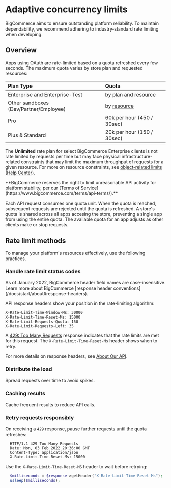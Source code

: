 # Adaptive concurrency limits

BigCommerce aims to ensure outstanding platform reliability. To maintain dependability, we recommend adhering to industry-standard rate limiting when developing.

## Overview

Apps using OAuth are rate-limited based on a quota refreshed every few seconds. The maximum quota varies by store plan and requested resources:

| Plan Type| Quota |
|:------------------|:-------|
| Enterprise and Enterprise-Test | by plan and [resource](https://support.bigcommerce.com/s/article/Platform-Limits#storelimits) | 
| Other sandboxes (Dev/Partner/Employee) | by [resource](https://support.bigcommerce.com/s/article/Platform-Limits#storelimits) | 
| Pro | 60k per hour (450 / 30sec) |
| Plus & Standard | 20k per hour (150 / 30sec) | 

  The **Unlimited** rate plan for select BigCommerce Enterprise clients is not rate limited by requests per time but may face physical infrastructure-related constraints that may limit the maximum throughput of requests for a given resource. For more on resource constraints, see [object-related limits (Help Center)](https://support.bigcommerce.com/s/article/Platform-Limits#storelimits).

<Callout type="warning">
  **BigCommerce reserves the right to limit unreasonable API activity for platform stability, per our [Terms of Service](https://www.bigcommerce.com/terms/api-terms/).**
</Callout>

Each API request consumes one quota unit. When the quota is reached, subsequent requests are rejected until the quota is refreshed. A store's quota is shared across all apps accesing the store, preventing a single app from using the entire quota. The available quota for an app adjusts as other clients make or stop requests.

## Rate limit methods
To manage your platform's resources effectively, use the following practices.

### Handle rate limit status codes

<Callout type="info">
  As of January 2022, BigCommerce header field names are case-insensitive. Learn more about BigCommerce [response header conventions](/docs/start/about#response-headers).
</Callout>

API response headers show your position in the rate-limiting algorithm:

```http filename="Standard plan example: Rate limit headers"
X-Rate-Limit-Time-Window-Ms: 30000
X-Rate-Limit-Time-Reset-Ms: 15000
X-Rate-Limit-Requests-Quota: 150
X-Rate-Limit-Requests-Left: 35
```

A [429: Too Many Requests](/docs/start/about/status-codes#4xx-client-error) response indicates that the rate limits are met for this request. The `X-Rate-Limit-Time-Reset-Ms` header shows when to retry.

For more details on response headers, see [About Our API](/docs/start/about#bigcommerce-specific-response-headers).

### Distribute the load

Spread requests over time to avoid spikes.

### Caching results

Cache frequent results to reduce API calls.

### Retry requests responsibly

On receiving a `429` response, pause further requests until the quota refreshes:

```http filename="Example: 429 response" showLineNumbers copy
  HTTP/1.1 429 Too Many Requests
  Date: Mon, 03 Feb 2022 20:36:00 GMT
  Content-Type: application/json
  X-Rate-Limit-Time-Reset-Ms: 15000
```

Use the `X-Rate-Limit-Time-Reset-MS` header to wait before retrying:

```php filename="PHP example for delaying response" showLineNumbers copy
  $milliseconds = $response->getHeader("X-Rate-Limit-Time-Reset-Ms");
  usleep($milliseconds);
```